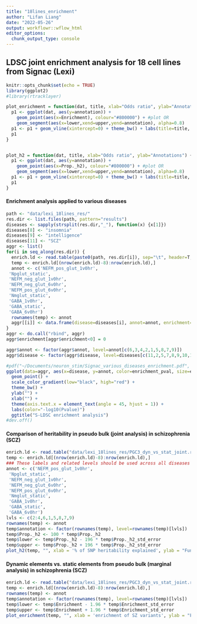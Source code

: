 ```yaml
---
title: "18lines_enrichment"
author: "Lifan Liang"
date: "2022-05-26"
output: workflowr::wflow_html
editor_options:
  chunk_output_type: console
---
```


## LDSC joint enrichment analysis for 18 cell lines from Signac (Lexi)


```r
knitr::opts_chunk$set(echo = TRUE)
library(ggplot2)
#library(rtracklayer)

plot_enrichment = function(dat, title, xlab="Odds ratio", ylab="Annotations") {
  p1 <- ggplot(dat, aes(y=annotation)) + 
    geom_point(aes(x=Enrichment), colour="#800000") + #plot OR
    geom_segment(aes(x=lower,xend=upper,yend=annotation), alpha=0.8)
  p1 <- p1 + geom_vline(xintercept=0) + theme_bw() + labs(title=title, x=xlab, y=ylab)
  p1
}


plot_h2 = function(dat, title, xlab="Odds ratio", ylab="Annotations") {
  p1 <- ggplot(dat, aes(y=annotation)) + 
    geom_point(aes(x=Prop._h2), colour="#800000") + #plot OR
    geom_segment(aes(x=lower,xend=upper,yend=annotation), alpha=0.8)
  p1 <- p1 + geom_vline(xintercept=0) + theme_bw() + labs(title=title, x=xlab, y=ylab)
  p1
}
```

#### Enrichment analysis applied to various diseases
```r
path <- "data/lexi_18lines_res/"
res.dir <- list.files(path, pattern="results")
diseases <- sapply(strsplit(res.dir,"_"), function(x) {x[1]})
diseases[8] <- "insomnia"
diseases[9] <- "intelligence"
diseases[11] <- "SCZ"
aggr <- list()
for(i in seq_along(res.dir)) {
  enrich.ld <- read.table(paste0(path, res.dir[i]), sep="\t", header=T, row.names=1)
  temp <- enrich.ld[(nrow(enrich.ld)-8):nrow(enrich.ld),]
  annot <- c('NEFM_pos_glut_1v0hr',
 'Npglut_static',
 'NEFM_neg_glut_1v0hr',
 'NEFM_neg_glut_6v0hr',
 'NEFM_pos_glut_6v0hr',
 'Nmglut_static',
 'GABA_1v0hr',
 'GABA_static',
 'GABA_6v0hr')
  rownames(temp) <- annot
  aggr[[i]] <- data.frame(disease=diseases[i], annot=annot, enrichment=temp$Enrichment, enrichment_pval=-log10(temp$Enrichment_p))
}
aggr <- do.call("rbind", aggr)
aggr$enrichment[aggr$enrichment<0] = 0

aggr$annot <- factor(aggr$annot, level=annot[c(6,3,4,2,1,5,8,7,9)])
aggr$disease <- factor(aggr$disease, level=diseases[c(11,2,5,7,8,9,10,1,6,4,12,3)])

#pdf("~/Documents/neuron_stim/Signac_various_diseases_enrichment.pdf", width = 9, height=5)
ggplot(data=aggr, aes(x=disease, y=annot, color=enrichment_pval, size=enrichment)) + 
  geom_point() +
  scale_color_gradient(low="black", high="red") +
  theme_bw() + 
  ylab("") + 
  xlab("") + 
  theme(axis.text.x = element_text(angle = 45, hjust = 1)) +
  labs(color="-log10(Pvalue)")
  ggtitle("S-LDSC enrichment analysis")
#dev.off()
```



#### Comparison of heritability in pseudo bulk (joint analysis) in schizophrenia (SCZ)
```r
enrich.ld <- read.table("data/lexi_18lines_res/PGC3_dyn_vs_stat_joint.results", sep="\t", header=T, row.names=1)
temp <- enrich.ld[(nrow(enrich.ld)-8):nrow(enrich.ld),]
### These labels and related levels should be used across all diseases
annot <- c('NEFM_pos_glut_1v0hr',
 'Npglut_static',
 'NEFM_neg_glut_1v0hr',
 'NEFM_neg_glut_6v0hr',
 'NEFM_pos_glut_6v0hr',
 'Nmglut_static',
 'GABA_1v0hr',
 'GABA_static',
 'GABA_6v0hr')
lvls <- c(2:4,6,1,5,8,7,9)
rownames(temp) <- annot
temp$annotation <- factor(rownames(temp), level=rownames(temp)[lvls])
temp$Prop._h2 <- 100 * temp$Prop._h2
temp$lower <- temp$Prop._h2 - 196 * temp$Prop._h2_std_error
temp$upper <- temp$Prop._h2 + 196 * temp$Prop._h2_std_error
plot_h2(temp, "", xlab = '% of SNP heritability explained', ylab = "Functional annotations")
```

#### Dynamic elements vs. static elements from pseudo bulk (marginal analysis) in schizophrenia (SCZ)
```r
enrich.ld <- read.table("data/lexi_18lines_res/PGC3_dyn_vs_stat_joint.results", sep="\t", header=T, row.names=1)
temp <- enrich.ld[(nrow(enrich.ld)-8):nrow(enrich.ld),]
rownames(temp) <- annot
temp$annotation <- factor(rownames(temp), level=rownames(temp)[lvls])
temp$lower <- temp$Enrichment - 1.96 * temp$Enrichment_std_error
temp$upper <- temp$Enrichment + 1.96 * temp$Enrichment_std_error
plot_enrichment(temp, "", xlab = 'enrichment of SZ variants', ylab = "Functional annotations")
```
